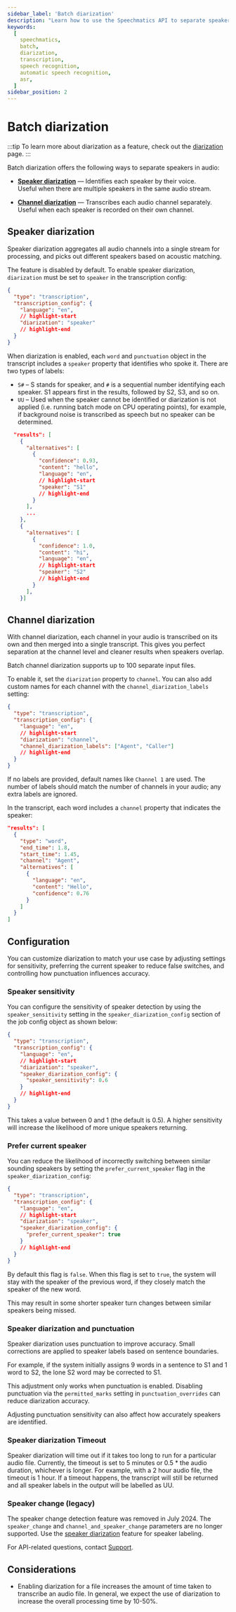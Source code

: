 ```yaml
---
sidebar_label: 'Batch diarization'
description: "Learn how to use the Speechmatics API to separate speakers in Batch"
keywords:
  [
    speechmatics,
    batch,
    diarization,
    transcription,
    speech recognition,
    automatic speech recognition,
    asr,
  ]
sidebar_position: 2
---
```



# Batch diarization

:::tip
To learn more about diarization as a feature, check out the [diarization](../features/diarization.mdx) page.
:::

Batch diarization offers the following ways to separate speakers in audio:

- [**Speaker diarization**](#speaker-diarization) — Identifies each speaker by their voice.  
  Useful when there are multiple speakers in the same audio stream.  

- [**Channel diarization**](#channel-diarization) — Transcribes each audio channel separately.  
  Useful when each speaker is recorded on their own channel.  

## Speaker diarization

Speaker diarization aggregates all audio channels into a single stream for processing, and picks out different speakers based on acoustic matching.

The feature is disabled by default. To enable speaker diarization, `diarization` must be set to `speaker` in the transcription config:

```json
{
  "type": "transcription",
  "transcription_config": {
    "language": "en",
    // highlight-start
    "diarization": "speaker"
    // highlight-end
  }
}
```

When diarization is enabled, each `word` and `punctuation` object in the transcript includes a `speaker` property that identifies who spoke it. There are two types of labels:

- `S#` – S stands for speaker, and `#` is a sequential number identifying each speaker. S1 appears first in the results, followed by S2, S3, and so on.
- `UU` – Used when the speaker cannot be identified or diarization is not applied (i.e. running batch mode on CPU operating points), for example, if background noise is transcribed as speech but no speaker can be determined.

```json
  "results": [
    {
      "alternatives": [
        {
          "confidence": 0.93,
          "content": "hello",
          "language": "en",
          // highlight-start
          "speaker": "S1"
          // highlight-end
        }
      ],
      ...
    },
    {
      "alternatives": [
        {
          "confidence": 1.0,
          "content": "hi",
          "language": "en",
          // highlight-start
          "speaker": "S2"
          // highlight-end
        }
      ],
    }]
```

## Channel diarization

With channel diarization, each channel in your audio is transcribed on its own and then merged into a single transcript. This gives you perfect separation at the channel level and cleaner results when speakers overlap.

Batch channel diarization supports up to 100 separate input files.

To enable it, set the `diarization` property to `channel`. You can also add custom names for each channel with the `channel_diarization_labels` setting:

```json
{
  "type": "transcription",
  "transcription_config": {
    "language": "en",
    // highlight-start
    "diarization": "channel",
    "channel_diarization_labels": ["Agent", "Caller"]
    // highlight-end
  }
}
```

If no labels are provided, default names like `Channel 1` are used. The number of labels should match the number of channels in your audio; any extra labels are ignored.

In the transcript, each word includes a `channel` property that indicates the speaker:

```json
"results": [
  {
    "type": "word",
    "end_time": 1.8,
    "start_time": 1.45,
    "channel": "Agent",
    "alternatives": [
      {
        "language": "en",
        "content": "Hello",
        "confidence": 0.76
      }
    ]
  }
]
```
## Configuration

You can customize diarization to match your use case by adjusting settings for sensitivity, preferring the current speaker to reduce false switches, and controlling how punctuation influences accuracy.

### Speaker sensitivity

You can configure the sensitivity of speaker detection by using the `speaker_sensitivity` setting in the `speaker_diarization_config` section of the job config object as shown below:

```json
{
  "type": "transcription",
  "transcription_config": {
    "language": "en",
    // highlight-start
    "diarization": "speaker",
    "speaker_diarization_config": {
      "speaker_sensitivity": 0.6
    }
    // highlight-end
  }
}
```

This takes a value between 0 and 1 (the default is 0.5). A higher sensitivity will
increase the likelihood of more unique speakers returning.


### Prefer current speaker

You can reduce the likelihood of incorrectly switching between similar sounding speakers by setting the `prefer_current_speaker` flag in the `speaker_diarization_config`:

```json
{
  "type": "transcription",
  "transcription_config": {
    "language": "en",
    // highlight-start
    "diarization": "speaker",
    "speaker_diarization_config": {
      "prefer_current_speaker": true
    }
    // highlight-end
  }
}
```
By default this flag is `false`.  When this flag is set to `true`, the system will stay with the speaker of the previous word, if they closely match the speaker of the new word.

This may result in some shorter speaker turn changes between similar speakers being missed.

### Speaker diarization and punctuation

Speaker diarization uses punctuation to improve accuracy. Small corrections are applied to speaker labels based on sentence boundaries.  

For example, if the system initially assigns 9 words in a sentence to S1 and 1 word to S2, the lone S2 word may be corrected to S1.  

This adjustment only works when punctuation is enabled. Disabling punctuation via the `permitted_marks` setting in `punctuation_overrides` can reduce diarization accuracy.  

Adjusting punctuation sensitivity can also affect how accurately speakers are identified.

### Speaker diarization Timeout

Speaker diarization will time out if it takes too long to run for a particular audio file. Currently, the timeout is set to 5 minutes or 0.5 \* the audio duration, whichever is longer. For example, with a 2 hour audio file, the timeout is 1 hour. If a timeout happens, the transcript will still be returned and all speaker labels in the output will be labelled as UU.

### Speaker change (legacy)

The speaker change detection feature was removed in July 2024. The `speaker_change` and `channel_and_speaker_change` parameters are no longer supported. Use the [speaker diarization](#speaker-diarization) feature for speaker labeling.  

For API-related questions, contact [Support](https://support.speechmatics.com).

## Considerations
- Enabling diarization for a file increases the amount of time taken to transcribe an audio file. In general, we expect the use of diarization to increase the overall processing time by 10-50%.
